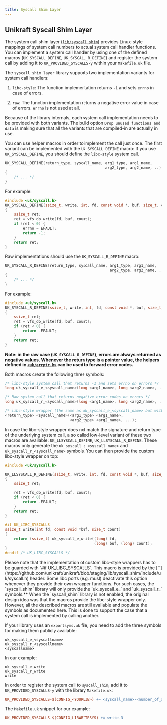 ```yaml
---
title: Syscall Shim Layer
---
```


## Unikraft Syscall Shim Layer

The system call shim layer ([`lib/syscall_shim`](https://github.com/unikraft/unikraft/tree/staging/lib/syscall_shim)) provides Linux-style mappings of system call numbers to actual system call handler functions.
You can implement a system call handler by using one of the defined macros (`UK_SYSCALL_DEFINE`, `UK_SYSCALL_R_DEFINE`) and register the system call by adding it to `UK_PROVIDED_SYSCALLS-y` within your `Makefile.uk` file.

The `syscall shim layer` library supports two implementation variants for system call handlers:

1. `libc-style`: The function implementation returns `-1` and sets `errno` in case of errors.

1. `raw`: The function implementation returns a negative error value in case of errors.
   `errno` is not used at all.

Because of the library internals, each system call implementation needs to be provided with both variants.
The build option `Drop unused functions and data` is making sure that all the variants that are compiled-in are actually in use.

You can use helper macros in order to implement the call just once.
The first variant can be implemented with the `UK_SYSCALL_DEFINE` macro:
If you use `UK_SYSCALL_DEFINE`, you should define the `libc-style` system call.

```c
UK_SYSCALL_DEFINE(return_type, syscall_name, arg1_type, arg1_name,
                                             arg2_type, arg2_name, ..)
{
    /* ... */
}
```

For example:

```c
#include <uk/syscall.h>
UK_SYSCALL_DEFINE(ssize_t, write, int, fd, const void *, buf, size_t, count)
{
    ssize_t ret;
    ret = vfs_do_write(fd, buf, count);
    if (ret < 0) {
        errno = EFAULT;
        return -1;
    }
    return ret;
}
```

Raw implementations should use the `UK_SYSCALL_R_DEFINE` macro:

```c
UK_SYSCALL_R_DEFINE(return_type, syscall_name, arg1_type, arg1_name,
                                               arg2_type, arg2_name, ..)
{
    /* ... */
}
```

For example:

```c
#include <uk/syscall.h>
UK_SYSCALL_R_DEFINE(ssize_t, write, int, fd, const void *, buf, size_t, count)
{
    ssize_t ret;
    ret = vfs_do_write(fd, buf, count);
    if (ret < 0) {
        return -EFAULT;
    }
    return ret;
}
```

**Note: in the raw case (`UK_SYSCALL_R_DEFINE`), errors are always returned as negative values.
Whenever the return type is a pointer value, the helpers defined in [`<uk/errptr.h>`](https://github.com/unikraft/unikraft/blob/staging/include/uk/errptr.h) can be used to forward error codes.**

Both macros create the following three symbols:

```c
/* libc-style system call that returns -1 and sets errno on errors */
long uk_syscall_e_<syscall_name>(long <arg1_name>, long <arg2_name>, ...);

/* Raw system call that returns negative error codes on errors */
long uk_syscall_r_<syscall_name>(long <arg1_name>, long <arg2_name>, ...);

/* libc-style wrapper (the same as uk_syscall_e_<syscall_name> but with actual types) */
<return_type> <syscall_name>(<arg1_type> <arg1_name>,
                             <arg2_type> <arg2_name>, ...);
```

In case the libc-style wrapper does not match the signature and return type of the underlying system call, a so called low-level variant of these two macros are available: `UK_LLSYSCALL_DEFINE`, `UK_LLSYSCALL_R_DEFINE`.
These macros only generate the `uk_syscall_e_<syscall_name>` and `uk_syscall_r_<syscall_name>` symbols.
You can then provide the custom libc-style wrapper on top:

```c
#include <uk/syscall.h>

UK_LLSYSCALL_R_DEFINE(ssize_t, write, int, fd, const void *, buf, size_t, count)
{
    ssize_t ret;

    ret = vfs_do_write(fd, buf, count);
    if (ret < 0) {
        return -EFAULT;
    }
    return ret;
}

#if UK_LIBC_SYSCALLS
ssize_t write(int fd, const void *buf, size_t count)
{
    return (ssize_t) uk_syscall_e_write((long) fd,
                                        (long) buf, (long) count);
}
#endif /* UK_LIBC_SYSCALLS */
```

<Info>
Please note that the implementation of custom libc-style wrappers has to be guarded with `#if UK_LIBC_SYSCALLS`.
This macro is provided by the [`<uk/syscall.h>`](https://github.com/unikraft/unikraft/blob/staging/lib/syscall_shim/include/uk/syscall.h) header.
Some libc ports (e.g. musl) deactivate this option whenever they provide their own wrapper functions.
For such cases, the `syscall_shim` library will only provide the `uk_syscall_e_<syscall_name>` and `uk_syscall_r_<syscall_name>` symbols.**
</Info>

<Info>
When the `syscall_shim` library is not enabled, the original design idea was that the macros provide the libc-style wrapper only.
However, all the described macros are still available and populate the symbols as documented here.
This is done to support the case that a system call is implemented by calling another.
</Info>

If your library uses an `exportsyms.uk` file, you need to add the three symbols for making them publicly available:

```text
uk_syscall_e_<syscallname>
uk_syscall_r_<syscallname>
<syscallname>
```

In our example:

```text
uk_syscall_e_write
uk_syscall_r_write
write
```

In order to register the system call to `syscall_shim`, add it to `UK_PROVIDED_SYSCALLS-y` with the library `Makefile.uk`:

```makefile
UK_PROVIDED_SYSCALLS-$(CONFIG_<YOURLIB>) += <syscall_name>-<number_of_arguments>
```

The `Makefile.uk` snippet for our example:

```makefile
UK_PROVIDED_SYSCALLS-$(CONFIG_LIBWRITESYS) += write-3
```
